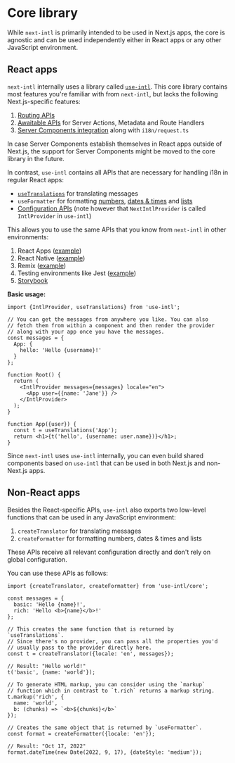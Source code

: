 # Core library

While `next-intl` is primarily intended to be used in Next.js apps, the core is agnostic and can be used independently either in React apps or any other JavaScript environment.

## React apps

`next-intl` internally uses a library called [`use-intl`](https://www.npmjs.com/package/use-intl). This core library contains most features you're familiar with from `next-intl`, but lacks the following Next.js-specific features:

1. [Routing APIs](/docs/routing)
2. [Awaitable APIs](/docs/environments/actions-metadata-route-handlers) for Server Actions, Metadata and Route Handlers
3. [Server Components integration](/docs/environments/server-client-components) along with `i18n/request.ts`

In case Server Components establish themselves in React apps outside of Next.js, the support for Server Components might be moved to the core library in the future.

In contrast, `use-intl` contains all APIs that are necessary for handling i18n in regular React apps:

- [`useTranslations`](/docs/usage/messages) for translating messages
- `useFormatter` for formatting [numbers](/docs/usage/numbers), [dates & times](/docs/usage/dates-times) and [lists](/docs/usage/lists)
- [Configuration APIs](/docs/usage/configuration) (note however that `NextIntlProvider` is called `IntlProvider` in `use-intl`)

This allows you to use the same APIs that you know from `next-intl` in other environments:

1. React Apps ([example](/examples#use-intl))
2. React Native ([example](/examples#react-native))
3. Remix ([example](/examples#remix))
4. Testing environments like Jest ([example](https://github.com/amannn/next-intl/blob/main/examples/example-app-router/src/components/Navigation.spec.tsx))
5. [Storybook](/docs/workflows/storybook)

**Basic usage:**

```tsx
import {IntlProvider, useTranslations} from 'use-intl';

// You can get the messages from anywhere you like. You can also
// fetch them from within a component and then render the provider
// along with your app once you have the messages.
const messages = {
  App: {
    hello: 'Hello {username}!'
  }
};

function Root() {
  return (
    <IntlProvider messages={messages} locale="en">
      <App user={{name: 'Jane'}} />
    </IntlProvider>
  );
}

function App({user}) {
  const t = useTranslations('App');
  return <h1>{t('hello', {username: user.name})}</h1>;
}
```

Since `next-intl` uses `use-intl` internally, you can even build shared components based on `use-intl` that can be used in both Next.js and non-Next.js apps.

## Non-React apps

Besides the React-specific APIs, `use-intl` also exports two low-level functions that can be used in any JavaScript environment:

1. `createTranslator` for translating messages
2. `createFormatter` for formatting numbers, dates & times and lists

These APIs receive all relevant configuration directly and don't rely on global configuration.

You can use these APIs as follows:

```tsx
import {createTranslator, createFormatter} from 'use-intl/core';

const messages = {
  basic: 'Hello {name}!',
  rich: 'Hello <b>{name}</b>!'
};

// This creates the same function that is returned by `useTranslations`.
// Since there's no provider, you can pass all the properties you'd
// usually pass to the provider directly here.
const t = createTranslator({locale: 'en', messages});

// Result: "Hello world!"
t('basic', {name: 'world'});

// To generate HTML markup, you can consider using the `markup`
// function which in contrast to `t.rich` returns a markup string.
t.markup('rich', {
  name: 'world',
  b: (chunks) => `<b>${chunks}</b>`
});

// Creates the same object that is returned by `useFormatter`.
const format = createFormatter({locale: 'en'});

// Result: "Oct 17, 2022"
format.dateTime(new Date(2022, 9, 17), {dateStyle: 'medium'});
```
